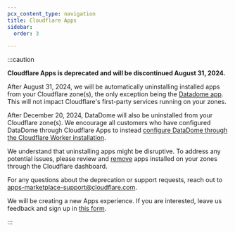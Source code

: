 ```yaml
---
pcx_content_type: navigation
title: Cloudflare Apps
sidebar:
  order: 3

---
```



:::caution

**Cloudflare Apps is deprecated and will be discontinued August 31, 2024.**

After August 31, 2024, we will be automatically uninstalling installed apps from your Cloudflare zone(s), the only exception being the [Datadome app](https://datadome.co/). This will not impact Cloudflare's first-party services running on your zones.

After December 20, 2024, DataDome will also be uninstalled from your Cloudflare zone(s). We encourage all customers who have configured DataDome through Cloudflare Apps to instead [configure DataDome through the Cloudflare Worker installation](https://docs.datadome.co/docs/cloudflare-worker).

We understand that uninstalling apps might be disruptive. To address any potential issues, please review and [remove](/support/more-dashboard-apps/cloudflare-apps/removing-cloudflare-apps/) apps installed on your zones through the Cloudflare dashboard.

For any questions about the deprecation or support requests, reach out to apps-marketplace-support@cloudflare.com.

We will be creating a new Apps experience. If you are interested, leave us feedback and sign up in [this form](https://forms.gle/sHxVMoQzZpTtuJak9).

:::
